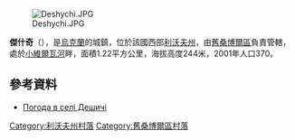 [[Image:Deshychi.JPG|right]]

{{coord|49|39|19|N|22|56|9|E|scale:100000|display=title}}

'''傑什奇'''（{{lang-uk|Дешичі}}），是[[烏克蘭|烏克蘭]]的城鎮，位於該國西部[[利沃夫州|利沃夫州]]，由[[舊桑博爾區|舊桑博爾區]]負責管轄，處於[[小維爾瓦河|小維爾瓦河]]畔，面積1.22平方公里，海拔高度244米，2001年人口370。

==參考資料==
* [http://weather.in.ua/ua/l'vovskaja/6609 Погода в селі Дешичі] {{Wayback|url=http://weather.in.ua/ua/l'vovskaja/6609 |date=20071031031539 }}

[[Category:利沃夫州村落|Category:利沃夫州村落]]
[[Category:舊桑博爾區村落|Category:舊桑博爾區村落]]


{{Lviv-geo-stub}}